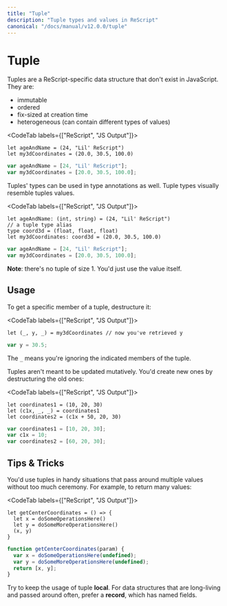 ```yaml
---
title: "Tuple"
description: "Tuple types and values in ReScript"
canonical: "/docs/manual/v12.0.0/tuple"
---
```


# Tuple

Tuples are a ReScript-specific data structure that don't exist in JavaScript. They are:

- immutable
- ordered
- fix-sized at creation time
- heterogeneous (can contain different types of values)

<CodeTab labels={["ReScript", "JS Output"]}>

```res example
let ageAndName = (24, "Lil' ReScript")
let my3dCoordinates = (20.0, 30.5, 100.0)
```

```js
var ageAndName = [24, "Lil' ReScript"];
var my3dCoordinates = [20.0, 30.5, 100.0];
```

</CodeTab>

Tuples' types can be used in type annotations as well. Tuple types visually resemble tuples values.

<CodeTab labels={["ReScript", "JS Output"]}>

```res prelude
let ageAndName: (int, string) = (24, "Lil' ReScript")
// a tuple type alias
type coord3d = (float, float, float)
let my3dCoordinates: coord3d = (20.0, 30.5, 100.0)
```

```js
var ageAndName = [24, "Lil' ReScript"];
var my3dCoordinates = [20.0, 30.5, 100.0];
```

</CodeTab>

**Note**: there's no tuple of size 1. You'd just use the value itself.

## Usage

To get a specific member of a tuple, destructure it:

<CodeTab labels={["ReScript", "JS Output"]}>

```res example
let (_, y, _) = my3dCoordinates // now you've retrieved y
```

```js
var y = 30.5;
```

</CodeTab>

The `_` means you're ignoring the indicated members of the tuple.

Tuples aren't meant to be updated mutatively. You'd create new ones by destructuring the old ones:

<CodeTab labels={["ReScript", "JS Output"]}>

```res example
let coordinates1 = (10, 20, 30)
let (c1x, _, _) = coordinates1
let coordinates2 = (c1x + 50, 20, 30)
```

```js
var coordinates1 = [10, 20, 30];
var c1x = 10;
var coordinates2 = [60, 20, 30];
```

</CodeTab>

## Tips & Tricks

You'd use tuples in handy situations that pass around multiple values without too much ceremony. For example, to return many values:

<CodeTab labels={["ReScript", "JS Output"]}>

```res
let getCenterCoordinates = () => {
  let x = doSomeOperationsHere()
  let y = doSomeMoreOperationsHere()
  (x, y)
}
```

```js
function getCenterCoordinates(param) {
  var x = doSomeOperationsHere(undefined);
  var y = doSomeMoreOperationsHere(undefined);
  return [x, y];
}
```

</CodeTab>

Try to keep the usage of tuple **local**. For data structures that are long-living and passed around often, prefer a **record**, which has named fields.
